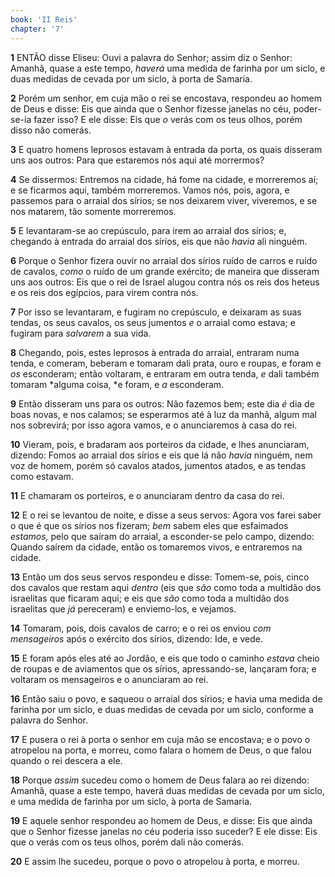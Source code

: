 ```yaml
---
book: 'II Reis'
chapter: '7'
---
```


**1** ENTÃO disse Eliseu: Ouvi a palavra do Senhor; assim diz o Senhor: Amanhã, quase a este tempo, _haverá_ uma medida de farinha por um siclo, e duas medidas de cevada por um siclo, à porta de Samaria.

**2** Porém um senhor, em cuja mão o rei se encostava, respondeu ao homem de Deus e disse: Eis que ainda que o Senhor fizesse janelas no céu, poder-se-ia fazer isso? E ele disse: Eis que _o_ verás com os teus olhos, porém disso não comerás.

**3** E quatro homens leprosos estavam à entrada da porta, os quais disseram uns aos outros: Para que estaremos nós aqui até morrermos?

**4** Se dissermos: Entremos na cidade, há fome na cidade, e morreremos aí; e se ficarmos aqui, também morreremos. Vamos nós, pois, agora, e passemos para o arraial dos sírios; se nos deixarem viver, viveremos, e se nos matarem, tão somente morreremos.

**5** E levantaram-se ao crepúsculo, para irem ao arraial dos sírios; e, chegando à entrada do arraial dos sírios, eis que não _havia_ ali ninguém.

**6** Porque o Senhor fizera ouvir no arraial dos sírios ruído de carros e ruído de cavalos, _como_ o ruído de um grande exército; de maneira que disseram uns aos outros: Eis que o rei de Israel alugou contra nós os reis dos heteus e os reis dos egípcios, para virem contra nós.

**7** Por isso se levantaram, e fugiram no crepúsculo, e deixaram as suas tendas, os seus cavalos, os seus jumentos _e_ o arraial como estava; e fugiram para _salvarem_ a sua vida.

**8** Chegando, pois, estes leprosos à entrada do arraial, entraram numa tenda, e comeram, beberam e tomaram dali prata, ouro e roupas, e foram e _os_ esconderam; então voltaram, e entraram em outra tenda, _e_ dali também tomaram *alguma coisa, *e foram, e _a_ esconderam.

**9** Então disseram uns para os outros: Não fazemos bem; este dia _é_ dia de boas novas, e nos calamos; se esperarmos até à luz da manhã, algum mal nos sobrevirá; por isso agora vamos, e o anunciaremos à casa do rei.

**10** Vieram, pois, e bradaram aos porteiros da cidade, e lhes anunciaram, dizendo: Fomos ao arraial dos sírios e eis que lá não _havia_ ninguém, nem voz de homem, porém só cavalos atados, jumentos atados, e as tendas como estavam.

**11** E chamaram os porteiros, e o anunciaram dentro da casa do rei.

**12** E o rei se levantou de noite, e disse a seus servos: Agora vos farei saber o que é que os sírios nos fizeram; _bem_ sabem eles que esfaimados _estamos,_ pelo que saíram do arraial, a esconder-se pelo campo, dizendo: Quando saírem da cidade, então os tomaremos vivos, e entraremos na cidade.

**13** Então um dos seus servos respondeu e disse: Tomem-se, pois, cinco dos cavalos que restam aqui _dentro_ (eis que _são_ como toda a multidão dos israelitas que ficaram aqui; e eis que _são_ como toda a multidão dos israelitas que _já_ pereceram) e enviemo-los, e vejamos.

**14** Tomaram, pois, dois cavalos de carro; e o rei os enviou _com mensageiros_ após o exército dos sírios, dizendo: Ide, e vede.

**15** E foram após eles até ao Jordão, e eis que todo o caminho _estava_ cheio de roupas e de aviamentos que os sírios, apressando-se, lançaram fora; e voltaram os mensageiros e o anunciaram ao rei.

**16** Então saiu o povo, e saqueou o arraial dos sírios; e havia uma medida de farinha por um siclo, e duas medidas de cevada por um siclo, conforme a palavra do Senhor.

**17** E pusera o rei à porta o senhor em cuja mão se encostava; e o povo o atropelou na porta, e morreu, como falara o homem de Deus, o que falou quando o rei descera a ele.

**18** Porque _assim_ sucedeu como o homem de Deus falara ao rei dizendo: Amanhã, quase a este tempo, haverá duas medidas de cevada por um siclo, e uma medida de farinha por um siclo, à porta de Samaria.

**19** E aquele senhor respondeu ao homem de Deus, e disse: Eis que ainda que o Senhor fizesse janelas no céu poderia isso suceder? E ele disse: Eis que o verás com os teus olhos, porém dali não comerás.

**20** E assim lhe sucedeu, porque o povo o atropelou à porta, e morreu.

